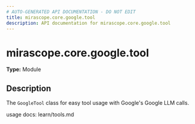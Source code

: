 ```yaml
---
# AUTO-GENERATED API DOCUMENTATION - DO NOT EDIT
title: mirascope.core.google.tool
description: API documentation for mirascope.core.google.tool
---
```


# mirascope.core.google.tool

**Type:** Module

## Description

The `GoogleTool` class for easy tool usage with Google's Google LLM calls.

usage docs: learn/tools.md


